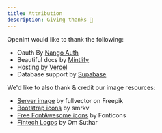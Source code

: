 ```yaml
---
title: Attribution
description: Giving thanks 🙏
---
```


OpenInt would like to thank the following:

- Oauth By [Nango Auth](https://nango.dev)
- Beautiful docs by [Mintlify](https://mintlify.com)
- Hosting by [Vercel](https://vercel.com)
- Database support by [Supabase](https://supabase.com)

We'd like to also thank & credit our image resources:

- [Server image](https://www.freepik.com/free-vector/server-room-cloud-storage-icon-datacenter-database-concept-data-exchange-process_3628676.htm) by fullvector on Freepik
- [Bootstrap icons](https://www.figma.com/community/file/1172931415891390979) by smrkv
- [Free FontAwesome icons](https://fontawesome.com/license/free) by Fonticons
- [Fintech Logos](https://www.figma.com/community/file/1041824726819878251) by Om Suthar
